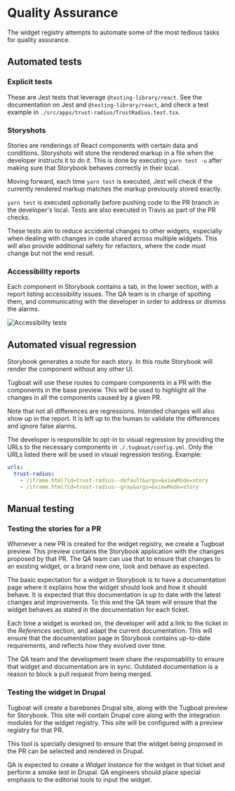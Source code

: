
<Meta title="Documentation/QA" />

# Quality Assurance

The widget registry attempts to automate some of the most tedious tasks for quality assurance.

## Automated tests

### Explicit tests

These are Jest tests that leverage `@testing-library/react`. See the documentation on Jest and `@testing-library/react`, and check a test example in `./src/apps/trust-radius/TrustRadius.test.tsx`.

### Storyshots

Stories are renderings of React components with certain data and conditions. Storyshots will store the rendered markup in a file when the developer instructs it to do it. This is done by executing `yarn test -u` after making sure that Storybook behaves correctly in their local.

Moving forward, each time `yarn test` is executed, Jest will check if the currently rendered markup matches the markup previously stored exactly.

`yarn test` is executed optionally before pushing code to the PR branch in the developer's local. Tests are also executed in Travis as part of the PR checks.

These tests aim to reduce accidental changes to other widgets, especially when dealing with changes in code shared across multiple widgets. This will also provide additional safety for refactors, where the code must change but not the end result.

### Accessibility reports

Each component in Storybook contains a tab, in the lower section, with a report listing accessibility issues. The QA team is in charge of spotting them, and communicating with the developer in order to address or dismiss the alarms.

<img src={a11yTests} alt="Accessibility tests" />

## Automated visual regression

Storybook generates a route for each story. In this route Storybook will render the component without any other UI.

Tugboat will use these routes to compare components in a PR with the components in the base preview. This will be used to highlight all the changes in all the components caused by a given PR.

Note that not all differences are regressions. Intended changes will also show up in the report. It is left up to the human to validate the differences and ignore false alarms.

The developer is responsible to opt-in to visual regression by providing the URLs to the necessary components in `./.tugboat/config.yml`. Only the URLs listed there will be used in visual regression testing. Example:

```yaml
urls:
  trust-radius:
    - /iframe.html?id=trust-radius--default&args=&viewMode=story
    - /iframe.html?id=trust-radius--gray&args=&viewMode=story
```

## Manual testing

### Testing the stories for a PR

Whenever a new PR is created for the widget registry, we create a Tugboat preview. This preview contains the Storybook application with the changes proposed by that PR. The QA team can use that to ensure that changes to an existing widget, or a brand new one, look and behave as expected.

The basic expectation for a widget in Storybook is to have a documentation page where it explains how the widget should look and how it should behave. It is expected that this documentation is up to date with the latest changes and improvements. To this end the QA team will ensure that the widget behaves as stated in the documentation for each ticket.

Each time a widget is worked on, the developer will add a link to the ticket in the _References_ section, and adapt the current documentation. This will ensure that the documentation page in Storybook contains up-to-date requirements, and reflects how they evolved over time.

The QA team and the development team share the responsability to ensure that widget and documentation are in sync. Outdated documentation is a reason to block a pull request from being merged.

### Testing the widget in Drupal

Tugboat will create a barebones Drupal site, along with the Tugboat preview for Storybook. This site will contain Drupal core along with the integration modules for the widget registry. This site will be configured with a preview registry for that PR.

This tool is specially designed to ensure that the widget being proposed in the PR can be selected and rendered in Drupal.

QA is expected to create a _Widget Instance_ for the widget in that ticket and perform a smoke test in Drupal. QA engineers should place special emphasis to the editorial tools to input the widget.
